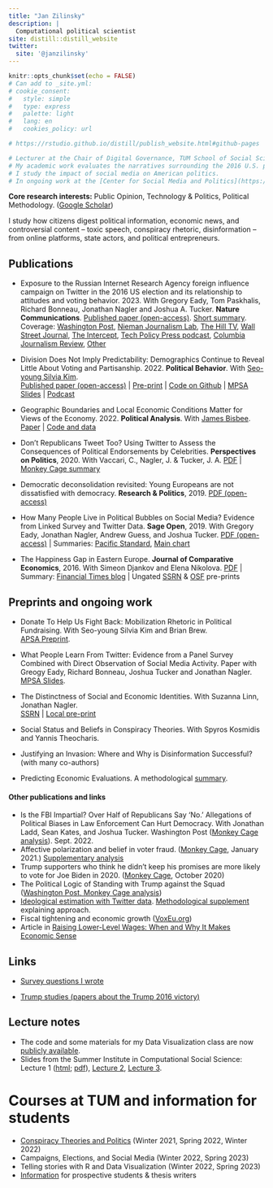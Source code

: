 ```yaml
---
title: "Jan Zilinsky"
description: |
  Computational political scientist
site: distill::distill_website
twitter:
  site: '@janzilinsky'
---
```


```r
knitr::opts_chunk$set(echo = FALSE)
# Can add to _site.yml:
# cookie_consent:
#   style: simple
#   type: express
#   palette: light
#   lang: en
#   cookies_policy: url

# https://rstudio.github.io/distill/publish_website.html#github-pages

# Lecturer at the Chair of Digital Governance, TUM School of Social Sciences and Technology.
# My academic work evaluates the narratives surrounding the 2016 U.S. presidential election, and the relationship between economic sentiment and objective economic outcomes.
# I study the impact of social media on American politics. 
# In ongoing work at the [Center for Social Media and Politics](https://csmapnyu.org), my co-authors and I investigate how media consumption and exposure to misinformation influences voters' beliefs and decisions.
```

**Core research interests:** Public Opinion, Technology & Politics, Political Methodology. ([Google Scholar](https://scholar.google.com/citations?user=bHW37e4AAAAJ&hl=en&oi=ao))

I study how citizens digest political information, economic news, and controversial content -- toxic speech, conspiracy rhetoric, disinformation -- from online platforms, state actors, and political entrepreneurs. 

## Publications

- Exposure to the Russian Internet Research Agency foreign influence campaign on Twitter in the 2016 US election and its relationship to attitudes and voting behavior. 2023. With Gregory Eady, Tom Paskhalis, Richard Bonneau, Jonathan Nagler and Joshua A. Tucker. **Nature Communications**. [Published paper (open-access)](https://www.nature.com/articles/s41467-022-35576-9). [Short summary](https://csmapnyu.org/news-views/news/exposure-to-russian-twitter-campaigns-in-2016-presidential-race-highly-concentrated-largely-limited-to-strongly-partisan-republicans). Coverage: [Washington Post](https://www.washingtonpost.com/politics/2023/01/09/russian-trolls-twitter-had-little-influence-2016-voters/), [Nieman Journalism Lab](https://www.niemanlab.org/2023/01/good-news-misinformation-isnt-as-powerful-as-feared-bad-news-neither-is-information/), [The Hill TV](https://www.youtube.com/watch?v=baFTYloKpCI), [Wall Street Journal](https://www.wsj.com/articles/does-twitter-disinformation-even-work-russian-trolls-2016-election-nature-communications-study-elon-musk-donald-trump-vladimir-putin-11673375453), [The Intercept](https://theintercept.com/2023/01/10/russia-twitter-bots-trump-election/), [Tech Policy Press podcast](https://techpolicy.press/examining-the-impact-of-internet-research-agency-tweets-in-the-2016-u-s-election/), [Columbia Journalism Review](https://www.cjr.org/the_media_today/nature_study_trump_bots_twitter.php), [Other](https://nature.altmetric.com/details/140986471/news)

- Division Does Not Imply Predictability: Demographics Continue to Reveal Little About Voting and Partisanship. 2022. **Political Behavior**. With [Seo-young Silvia Kim](https://sysilviakim.com). <br>
[Published paper (open-access)](https://link.springer.com/article/10.1007/s11109-022-09816-z) | [Pre-print](https://preprints.apsanet.org/engage/apsa/article-details/607dd8cb331f302dc365f87e) | [Code on Github](https://github.com/sysilviakim/surveyML) | [MPSA Slides](https://zilinskyjan.github.io/slides/surveyML_MPSA.pdf) | [Podcast](https://www.niskanencenter.org/is-demographic-and-geographic-polarization-overstated/)

- Geographic Boundaries and Local Economic Conditions Matter for Views of the Economy. 2022. **Political Analysis**. With [James Bisbee](https://www.jamesbisbee.com). <br>
[Paper](https://www.cambridge.org/core/journals/political-analysis/article/abs/geographic-boundaries-and-local-economic-conditions-matter-for-views-of-the-economy/32C8C058B8E16CAD48374F95B2B1B3EF) | [Code and data](https://dataverse.harvard.edu/dataset.xhtml?persistentId=doi:10.7910/DVN/C1XZKK)

- Don’t Republicans Tweet Too? Using Twitter to Assess the Consequences of Political Endorsements by Celebrities. **Perspectives on Politics**, 2020. With Vaccari, C., Nagler, J. & Tucker, J. A.
[PDF](https://www.cambridge.org/core/journals/perspectives-on-politics/article/abs/dont-republicans-tweet-too-using-twitter-to-assess-the-consequences-of-political-endorsements-by-celebrities/B2915BB8FBD93D0555D8C3D77CB00E65) | [Monkey Cage summary](https://www.washingtonpost.com/politics/2019/10/28/think-celebrities-get-punished-being-political-fact-they-get-retweeted/)

- Democratic deconsolidation revisited: Young Europeans are not dissatisfied with democracy.
**Research & Politics**, 2019. [PDF (open-access)](https://journals.sagepub.com/doi/10.1177/2053168018814332)

- How Many People Live in Political Bubbles on Social Media? Evidence from Linked Survey and Twitter Data. **Sage Open**, 2019. With Gregory Eady, Jonathan Nagler, Andrew Guess, and Joshua Tucker.
[PDF (open-access)](https://journals.sagepub.com/doi/full/10.1177/2158244019832705) | Summaries: [Pacific Standard](https://psmag.com/news/ideological-bubbles-turns-out-liberals-and-conservatives-mainly-follow-the-same-news-sources), [Main chart](https://twitter.com/andyguess/status/1102962970227810304) 

- The Happiness Gap in Eastern Europe. **Journal of Comparative Economics**, 2016. With Simeon Djankov and Elena Nikolova.
[PDF](http://www.sciencedirect.com/science/article/pii/S0147596715000888) | Summary: [Financial Times blog](https://www.ft.com/content/abae03a5-6b58-3f05-ac84-d298b0e47ab5) | Ungated [SSRN](http://papers.ssrn.com/sol3/papers.cfm?abstract_id=2658136) & [OSF](https://osf.io/preprints/socarxiv/et7vz/) pre-prints

## Preprints and ongoing work

- Donate To Help Us Fight Back: Mobilization Rhetoric in Political Fundraising. With Seo-young Silvia Kim and Brian Brew. <br> 
[APSA Preprint](https://preprints.apsanet.org/engage/apsa/article-details/641869c2dab08ad68f69d6ba).

- What People Learn From Twitter: Evidence from a Panel Survey Combined with Direct Observation of Social Media Activity. Paper with Greogy Eady, Richard Bonneau, Joshua Tucker and Jonathan Nagler. [MPSA Slides](https://zilinskyjan.github.io/slides/MPSA_2019_Twitter.pdf).

- The Distinctness of Social and Economic Identities. With Suzanna Linn, Jonathan Nagler. <br>
[SSRN](https://papers.ssrn.com/sol3/papers.cfm?abstract_id=4108071) | [Local pre-print](https://zilinskyjan.github.io/papers/Economic_Identity_2022.pdf)

<!-- - "People Like Me Are Falling Behind:" Measuring Perceptions of Inequality Using Novel Survey Questions.
Paper with Suzanna Linn, Jonathan Nagler, and Nathan Morse.-->

- Social Status and Beliefs in Conspiracy Theories. With Spyros Kosmidis and Yannis Theocharis.

- Justifying an Invasion: Where and Why is Disinformation Successful? (with many co-authors)

- Predicting Economic Evaluations. A methodological [summary](https://osf.io/7bgne/).

#### Other publications and links

- Is the FBI Impartial? Over Half of Republicans Say ‘No.’ Allegations of Political Biases in Law Enforcement Can Hurt Democracy. With Jonathan Ladd, Sean Kates, and Joshua Tucker. Washington Post ([Monkey Cage analysis](https://www.washingtonpost.com/politics/2022/09/15/fbi-trump-republicans-democrats-maga/)). Sept. 2022.
- Affective polarization and belief in voter fraud. ([Monkey Cage](https://www.washingtonpost.com/politics/2021/01/19/which-republicans-think-election-was-stolen-those-who-hate-democrats-dont-mind-white-nationalists/), January 2021.) [Supplementary analysis](https://csmapnyu.org/assets/publications/2021_03_02_TMC_fraud.pdf)
- Trump supporters who think he didn't keep his promises are more likely to vote for Joe Biden in 2020. ([Monkey Cage](https://www.washingtonpost.com/politics/2020/10/28/did-trump-keep-his-campaign-promises-heres-what-americans-think/), October 2020)
- The Political Logic of Standing with Trump against the Squad ([Washington Post, Monkey Cage analysis](https://www.washingtonpost.com/politics/2019/07/20/why-didnt-more-congressional-republicans-condemn-trumps-racist-tweets-about-squad-this-graph-explains/))
* [Ideological estimation with Twitter data](https://www.washingtonpost.com/news/monkey-cage/wp/2018/10/05/trying-to-understand-how-jeff-flake-is-leaning-we-analyzed-his-twitter-feed-and-were-surprised/?utm_term=.6036368712fe). [Methodological supplement](https://gregoryeady.com/Misc/Monkey_Cage_Flake_Methods_Supplement.pdf) explaining approach.
* Fiscal tightening and economic growth ([VoxEu.org](https://voxeu.org/article/fiscal-tightening-and-economic-growth-exploring-cross-country-correlations))
* Article in [Raising Lower-Level Wages: When and Why It Makes Economic Sense](https://www.piie.com/publications/piie-briefings/raising-lower-level-wages-when-and-why-it-makes-economic-sense)

## Links

* [Survey questions I wrote](https://zilinskyjan.github.io/surveys)

* [Trump studies (papers about the Trump 2016 victory)](https://zilinskyjan.github.io/trump-election-research) 

## Lecture notes

* The code and some materials for my Data Visualization class are now [publicly available](http://zilinskyjan.github.io/DataViz/).
* Slides from the Summer Institute in Computational Social Science: Lecture 1 ([html](https://rawcdn.githack.com/zilinskyjan/lectures/b3d8aecd8a13677015ee7bdee12d24fe0e3ef98d/SICSS/SICSS_01_digital_trace_data.html); [pdf](https://zilinskyjan.github.io/slides/SICSS_Digital_trace_data)), [Lecture 2](https://rawcdn.githack.com/zilinskyjan/lectures/b3d8aecd8a13677015ee7bdee12d24fe0e3ef98d/SICSS/SICSS_02_screenscraping.html#/title-slide), [Lecture 3](https://rawcdn.githack.com/zilinskyjan/lectures/b3d8aecd8a13677015ee7bdee12d24fe0e3ef98d/SICSS/SICSS_03_applications.html#/title-slide).

# Courses at TUM and information for students

- [Conspiracy Theories and Politics](https://www.craft.do/s/vtoANButumlrdy) (Winter 2021, Spring 2022, Winter 2022)
- Campaigns, Elections, and Social Media (Winter 2022, Spring 2023)
- Telling stories with R and Data Visualization (Winter 2022, Spring 2023)
- [Information](https://zilinskyjan.github.io/prospective-students) for prospective students & thesis writers

